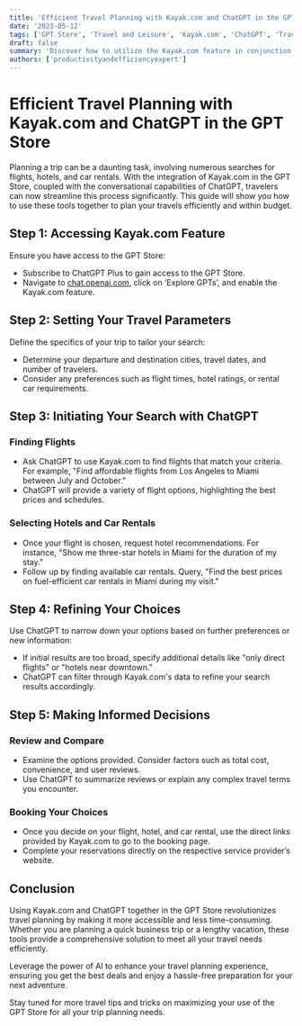 ```yaml
---
title: 'Efficient Travel Planning with Kayak.com and ChatGPT in the GPT Store'
date: '2023-05-12'
tags: ['GPT Store', 'Travel and Leisure', 'Kayak.com', 'ChatGPT', 'Travel and Leisure']
draft: false
summary: 'Discover how to utilize the Kayak.com feature in conjunction with ChatGPT to streamline your travel planning process. This guide provides practical tips on how to effectively use these tools to secure the best travel arrangements within your budget.'
authors: ['productivityandefficiencyexpert']
---
```


# Efficient Travel Planning with Kayak.com and ChatGPT in the GPT Store

Planning a trip can be a daunting task, involving numerous searches for flights, hotels, and car rentals. With the integration of Kayak.com in the GPT Store, coupled with the conversational capabilities of ChatGPT, travelers can now streamline this process significantly. This guide will show you how to use these tools together to plan your travels efficiently and within budget.

## Step 1: Accessing Kayak.com Feature

Ensure you have access to the GPT Store:
- Subscribe to ChatGPT Plus to gain access to the GPT Store.
- Navigate to [chat.openai.com](https://chat.openai.com), click on ‘Explore GPTs’, and enable the Kayak.com feature.

## Step 2: Setting Your Travel Parameters

Define the specifics of your trip to tailor your search:
- Determine your departure and destination cities, travel dates, and number of travelers.
- Consider any preferences such as flight times, hotel ratings, or rental car requirements.

## Step 3: Initiating Your Search with ChatGPT

### Finding Flights
- Ask ChatGPT to use Kayak.com to find flights that match your criteria. For example, "Find affordable flights from Los Angeles to Miami between July and October."
- ChatGPT will provide a variety of flight options, highlighting the best prices and schedules.

### Selecting Hotels and Car Rentals
- Once your flight is chosen, request hotel recommendations. For instance, "Show me three-star hotels in Miami for the duration of my stay."
- Follow up by finding available car rentals. Query, "Find the best prices on fuel-efficient car rentals in Miami during my visit."

## Step 4: Refining Your Choices

Use ChatGPT to narrow down your options based on further preferences or new information:
- If initial results are too broad, specify additional details like "only direct flights" or "hotels near downtown."
- ChatGPT can filter through Kayak.com's data to refine your search results accordingly.

## Step 5: Making Informed Decisions

### Review and Compare
- Examine the options provided. Consider factors such as total cost, convenience, and user reviews.
- Use ChatGPT to summarize reviews or explain any complex travel terms you encounter.

### Booking Your Choices
- Once you decide on your flight, hotel, and car rental, use the direct links provided by Kayak.com to go to the booking page.
- Complete your reservations directly on the respective service provider’s website.

## Conclusion

Using Kayak.com and ChatGPT together in the GPT Store revolutionizes travel planning by making it more accessible and less time-consuming. Whether you are planning a quick business trip or a lengthy vacation, these tools provide a comprehensive solution to meet all your travel needs efficiently.

Leverage the power of AI to enhance your travel planning experience, ensuring you get the best deals and enjoy a hassle-free preparation for your next adventure.

Stay tuned for more travel tips and tricks on maximizing your use of the GPT Store for all your trip planning needs.
